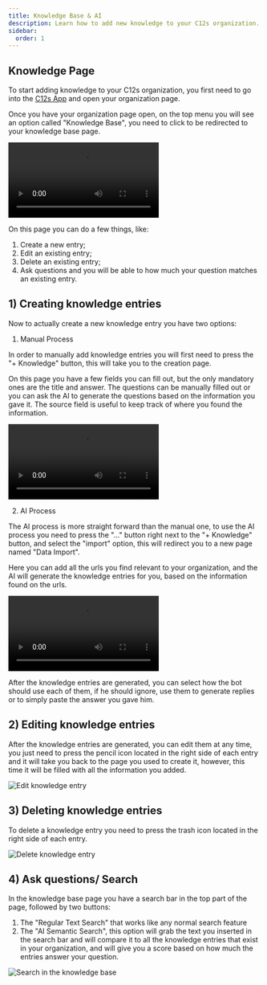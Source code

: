 ```yaml
---
title: Knowledge Base & AI
description: Learn how to add new knowledge to your C12s organization.
sidebar:
  order: 1
---
```




## Knowledge Page

To start adding knowledge to your C12s organization, you first need to go into the [C12s App](https://app.c12s.ai) and open your organization page.

Once you have your organization page open, on the top menu you will see an option called "Knowledge Base", you need to click to be redirected to your knowledge base page.

<Video
  src={knowledgebase}
  title='Knowledge Base Page'
  autoPlay
  loop
  controls
/>

On this page you can do a few things, like:

1) Create a new entry;
2) Edit an existing entry;
3) Delete an existing entry;
4) Ask questions and you will be able to how much your question matches an existing entry.

## 1) Creating knowledge entries

Now to actually create a new knowledge entry you have two options:

1) Manual Process

In order to manually add knowledge entries you will first need to press the "+ Knowledge" button, this will take you to the creation page.

On this page you have a few fields you can fill out, but the only mandatory ones are the title and answer. The questions can be manually filled out or you can ask the AI to generate the questions based on the information you gave it. The source field is useful to keep track of where you found the information. 

<Video
  src={addManualKnowledge}
  title='Manual Knowledge Entry'
  autoPlay
  loop
  controls
/>

2) AI Process

The AI process is more straight forward than the manual one, to use the AI process you need to press the "..." button right next to the "+ Knowledge" button, and select the "import" option, this will redirect you to a new page named "Data Import".

Here you can add all the urls you find relevant to your organization, and the AI will generate the knowledge entries for you, based on the information found on the urls.

<Video
  src={AddKnowledgeVideo}
  title='Adding a Knowledge Entry to the Knowledge Base'
  autoPlay
  loop
  controls
/>

After the knowledge entries are generated, you can select how the bot should use each of them, if he should ignore, use them to generate replies or to simply paste the answer you gave him.

## 2) Editing knowledge entries

After the knowledge entries are generated, you can edit them at any time, you just need to press the pencil icon located in the right side of each entry and it will take you back to the page you used to create it, however, this time it will be filled with all the information you added.

![Edit knowledge entry](src/assets/screenshots/knowledge/editing.gif)

## 3) Deleting knowledge entries

To delete a knowledge entry you need to press the trash icon located in the right side of each entry.

![Delete knowledge entry](src/assets/screenshots/knowledge/deleting.gif)

## 4) Ask questions/ Search

In the knowledge base page you have a search bar in the top part of the page, followed by two buttons:

1) The "Regular Text Search" that works like any normal search feature
2) The "AI Semantic Search", this option will grab the text you inserted in the search bar and will compare it to all the knowledge entries that exist in your organization, and will give you a score based on how much the entries answer your question.

![Search in the knowledge base](src/assets/screenshots/knowledge/search.gif)